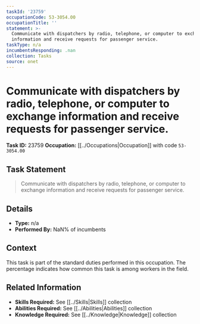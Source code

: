 ```yaml
---
taskId: '23759'
occupationCode: 53-3054.00
occupationTitle: ''
statement: >-
  Communicate with dispatchers by radio, telephone, or computer to exchange
  information and receive requests for passenger service.
taskType: n/a
incumbentsResponding: .nan
collection: Tasks
source: onet
---
```

# Communicate with dispatchers by radio, telephone, or computer to exchange information and receive requests for passenger service.

**Task ID:** 23759
**Occupation:** [[../Occupations|Occupation]] with code `53-3054.00`

## Task Statement

> Communicate with dispatchers by radio, telephone, or computer to exchange information and receive requests for passenger service.

## Details

- **Type:** n/a
- **Performed By:** NaN% of incumbents

## Context

This task is part of the standard duties performed in this occupation. The percentage indicates how common this task is among workers in the field.

## Related Information

- **Skills Required:** See [[../Skills|Skills]] collection
- **Abilities Required:** See [[../Abilities|Abilities]] collection
- **Knowledge Required:** See [[../Knowledge|Knowledge]] collection
